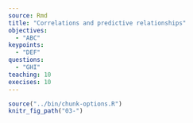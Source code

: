 ```yaml
---
source: Rmd
title: "Correlations and predictive relationships"
objectives:
  - "ABC"
keypoints:
  - "DEF"
questions:
  - "GHI"
teaching: 10
execises: 10
---
```


```r
source("../bin/chunk-options.R")
knitr_fig_path("03-")
```


